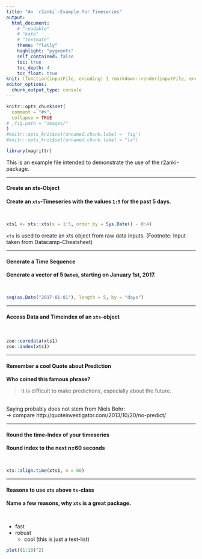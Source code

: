 ```yaml
---
title: "An `r2anki`-Example for Timeseries"
output:
  html_document:
    # "readable"
    # "kate"
    # "textmate"
    theme: "flatly"
    highlight: "pygments"
    self_contained: false
    toc: true
    toc_depth: 4
    toc_float: true
knit: (function(inputFile, encoding) { rmarkdown::render(inputFile, encoding = encoding, output_file = paste0(dirname(inputFile), '/example-ts.html')) })
editor_options: 
  chunk_output_type: console
---
```

```r
knitr::opts_chunk$set(
  comment = "#>",
  collapse = TRUE
# ,fig.path = "images/"
)
#knitr::opts_knit$set(unnamed.chunk.label = 'fig')
#knitr::opts_knit$set(unnamed.chunk.label = "la")

library(magrittr)
```

This is an example file intended to demonstrate the use of the r2anki-package.

<!-- Maybe add some id automatically -->
*************************
#### Create an xts-Object
<!-- Tags: *additional tags for this specific card* -->
**Create an `xts`-Timeseries with the values `1:5` for the past 5 days.**

<!-- start backside --><br>
```r
xts1 <- xts::xts(x = 1:5, order.by = Sys.Date() - 0:4)
```
`xts` is used to create an xts object from raw data inputs.
(Footnote: Input taken from Datacamp-Cheatsheet)
<!-- end backside -->

*****************************
#### Generate a Time Sequence
<!-- Tags: *additional tags for this specific card* -->
**Generate a vector of 5 `Date`s, starting on January 1st, 2017.**

<!-- start backside --><br>
```r
seq(as.Date("2017-01-01"), length = 5, by = "days")
```
<!-- end backside -->

***********************
#### Access Data and Timeindex of an `xts`-object
<!-- Tags: *additional tags for this specific card* -->

<!-- start backside --><br>
```r
zoo::coredata(xts1)
zoo::index(xts1)
```
<!-- end backside -->

***********************
#### Remember a cool Quote about Prediction
<!-- Tags: *additional tags for this specific card* -->
**Who coined this famous phrase?**

> It is difficult to make predictions, especially about the future.

<!-- start backside --><br>
Saying probably does not stem from Niels Bohr:<br>
-> compare http://quoteinvestigator.com/2013/10/20/no-predict/
<!-- end backside -->

***********************
#### Round the time-Index of your timeseries
<!-- Tags: *additional tags for this specific card* -->
**Round index to the next n=60 seconds**

<!-- start backside --><br>
```r
xts::align.time(xts1, n = 60)
```
<!-- end backside -->
***********************

#### Reasons to use `xts` above `ts`-class
<!-- Tags: *additional tags for this specific card* -->
**Name a few reasons, why `xts` is a great package.**

<!-- start backside --><br>

* fast
* robust
    * cool
(this is just a test-list)

```r
plot((1:10)^2)
```
<!-- end backside -->
